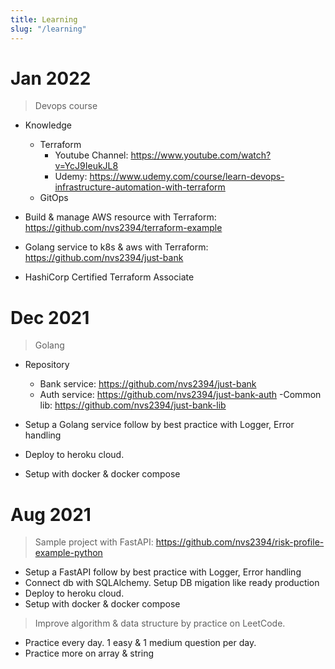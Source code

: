 ---
title: Learning
slug: "/learning"
---

# Jan 2022

> Devops course

- Knowledge

  - Terraform
    - Youtube Channel: https://www.youtube.com/watch?v=YcJ9IeukJL8
    - Udemy: https://www.udemy.com/course/learn-devops-infrastructure-automation-with-terraform
  - GitOps

- Build & manage AWS resource with Terraform: https://github.com/nvs2394/terraform-example
- Golang service to k8s & aws with Terraform: https://github.com/nvs2394/just-bank
- HashiCorp Certified Terraform Associate

# Dec 2021

> Golang

- Repository

  - Bank service: https://github.com/nvs2394/just-bank
  - Auth service: https://github.com/nvs2394/just-bank-auth
    -Common lib: https://github.com/nvs2394/just-bank-lib

- Setup a Golang service follow by best practice with Logger, Error handling
- Deploy to heroku cloud.
- Setup with docker & docker compose

# Aug 2021

> Sample project with FastAPI: https://github.com/nvs2394/risk-profile-example-python

- Setup a FastAPI follow by best practice with Logger, Error handling
- Connect db with SQLAlchemy. Setup DB migation like ready production
- Deploy to heroku cloud.
- Setup with docker & docker compose

> Improve algorithm & data structure by practice on LeetCode.

- Practice every day. 1 easy & 1 medium question per day.
- Practice more on array & string
